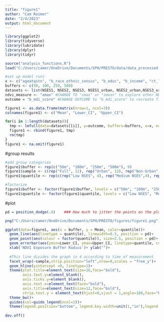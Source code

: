 ---
title: "figure1"
author: "Cam Reimer"
date: "2/4/2023"
output: html_document
---

```{r}
library(ggplot2)
library(tidyverse)
library(lubridate)
library(dplyr)
library(tidyr)

source("analysis_functions.R")
load("C:/Users/camer/OneDrive/Documents/SPH/PRESTO/data/data_processed.RData")
```


```{r}
#set up model runs 
x <- c("ageatqstn", "b_race_ethnic_census", "b_educ", "b_income", "ct_lths") #Model 3 (without ct_HHinc)
buffers <- c(50, 100, 250, 500)
datasets <- list(NSES1, NSES2, NSES3, NSES1_urban, NSES2_urban,NSES3_urban, NSES1_rural, NSES2_rural, NSES3_rural)
ndvi_measure <- "amax" #CHANGE TO "smax" or "smean" to explore other NDVI measures
outcome = "b_mdi_score" #CHANGE OUTCOME to "b_mdi_score" to recreate figure 1b

figure1 <- as.data.frame(matrix(nrow=1, ncol=3))
colnames(figure1) <- c("Mean", "Lower_CI", "Upper_CI")

for(i in 1:length(datasets)){
  tmp <- lmfull(data=datasets[[i]], y=outcome, buffers=buffers, x=x, ndvi_measure=ndvi_measure)$results
  figure1 <- rbind(figure1, tmp)
  rm(tmp)
}
figure1 <- na.omit(figure1)

```

#group results 
```{r}
#add group categories 
figure1$buffer <- rep(c("50m", "100m", "250m", "500m"), 9)
figure1$sample <- c(rep("Full", 12), rep("Urban", 12), rep("Non-Urban", 12))
figure1$quantile <- rep(c(rep("Low NSES", 4), rep("Medium NSES",4), rep("High NSES",4)),3) 

#factorize
figure1$buffer <- factor(figure1$buffer, levels = c("50m", "100m", "250m", "500m"))
figure1$quantile <- factor(figure1$quantile, levels = c("Low NSES", "Medium NSES", "High NSES"))
```

#plot
```{r}
pd = position_dodge(.6)    ### How much to jitter the points on the plot

png("C:/Users/camer/OneDrive/Documents/SPH/PRESTO/figures/figure1.png")

ggplot(data=figure1, aes(x = buffer, y = Mean, color=quantile))+
  geom_line(aes(linetype = quantile), linewidth=0.5, position = pd)+
  geom_point(aes(colour = factor(quantile)), size=2.5, position = pd)+
  geom_errorbar(aes(ymin=Lower_CI, ymax=Upper_CI, linetype=quantile, col=quantile), linewidth=0.8, position = pd)+
  xlab('NDVI Exposure Buffer Radius')+ ylab("")+
  
  #This line divides the graph in 4 according to time of measurement
  facet_wrap(~sample,strip.position="left",nrow=9,scales = "free_y")+
  geom_hline(yintercept =0, linetype=1)+
  theme(plot.title=element_text(size=16,face="bold"),
        axis.text.y=element_blank(),
        axis.ticks.y=element_blank(),
        axis.text.x=element_text(face="bold"),
        axis.title=element_text(size=12,face="bold"),
        strip.text.y = element_text(hjust=0,vjust = 1,angle=180,face="bold"))+
  theme_bw()+
  guides(col=guide_legend(ncol=2))+
  theme(legend.position="bottom", legend.key.width=unit(1,"in"),legend.title = element_blank(),legend.text = element_text(colour="black", size = 11))  
  
dev.off()
```
